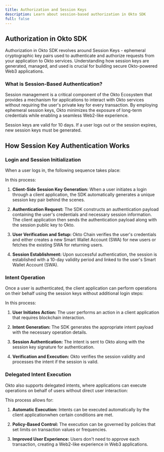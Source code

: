 ```yaml
---
title: Authorization and Session Keys
description: Learn about session-based authorization in Okto SDK
full: false
---
```



<AIMarkdownComponent isIndex={false} />

## Authorization in Okto SDK

Authorization in Okto SDK revolves around Session Keys - ephemeral cryptographic key pairs used to authenticate and authorize requests from your application to Okto services. Understanding how session keys are generated, managed, and used is crucial for building secure Okto-powered Web3 applications.

### What is Session-Based Authentication?

Session management is a critical component of the Okto Ecosystem that provides a mechanism for applications to interact with Okto services without requiring the user's private key for every transaction. By employing ephemeral session keys, Okto minimizes the exposure of long-term credentials while enabling a seamless Web2-like experience.

<Callout title="Note">
  Session keys are valid for 10 days. If a user logs out or the session expires, new session keys must be generated.
</Callout>

## How Session Key Authentication Works

### Login and Session Initialization

When a user logs in, the following sequence takes place:

<FullscreenImage 
  src="/images/okto-auth-session-flow.png" 
  alt="Okto Authentication Flow" 
  className="w-3/4 md:w-2/3 max-w-full rounded-lg shadow-md mx-auto" 
/>

In this process:

1. **Client-Side Session Key Generation:** When a user initiates a login through a client application, the SDK automatically generates a unique session key pair behind the scenes.

2. **Authentication Request:** The SDK constructs an authentication payload containing the user's credentials and necessary session information. The client application then sends the authentication payload along with the session public key to Okto.

3. **User Verification and Setup:** Okto Chain verifies the user's credentials and either creates a new Smart Wallet Account (SWA) for new users or fetches the existing SWA for returning users.

4. **Session Establishment:** Upon successful authentication, the session is established with a 10-day validity period and linked to the user's Smart Wallet Account (SWA).

### Intent Operation

Once a user is authenticated, the client application can perform operations on their behalf using the session keys without additional login steps:

<FullscreenImage 
  src="/images/okto-auth-intent-flow.png" 
  alt="Okto Intent Flow" 
  className="w-3/4 md:w-2/3 max-w-full rounded-lg shadow-md mx-auto" 
/>

In this process:

1. **User Initiates Action:** The user performs an action in a client application that requires blockchain interaction.

2. **Intent Generation:** The SDK generates the appropriate intent payload with the necessary operation details.

3. **Session Authentication:** The intent is sent to Okto along with the session key signature for authentication.

4. **Verification and Execution:** Okto verifies the session validity and processes the intent if the session is valid.

### Delegated Intent Execution

Okto also supports delegated intents, where applications can execute operations on behalf of users without direct user interaction:

<FullscreenImage 
  src="/images/okto-auth-delegated-flow.png" 
  alt="Okto Delegated Flow" 
  className="w-3/4 md:w-2/3 max-w-full rounded-lg shadow-md mx-auto" 
/>

This process allows for:

1. **Automatic Execution:** Intents can be executed automatically by the client applicationwhen certain conditions are met.

2. **Policy-Based Control:** The execution can be governed by policies that set limits on transaction values or frequencies.

3. **Improved User Experience:** Users don't need to approve each transaction, creating a Web2-like experience in Web3 applications.
